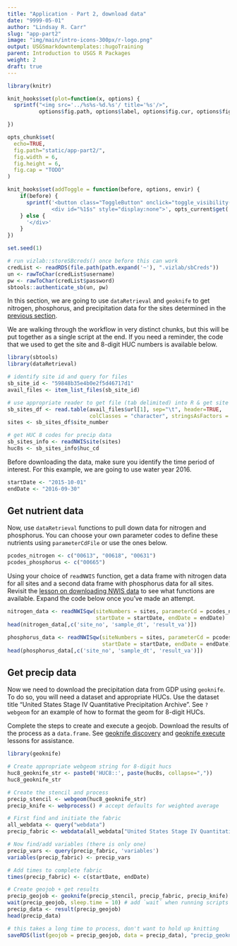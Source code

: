 ```yaml
---
title: "Application - Part 2, download data"
date: "9999-05-01"
author: "Lindsay R. Carr"
slug: "app-part2"
image: "img/main/intro-icons-300px/r-logo.png"
output: USGSmarkdowntemplates::hugoTraining
parent: Introduction to USGS R Packages
weight: 2
draft: true
---
```


```r
library(knitr)

knit_hooks$set(plot=function(x, options) {
  sprintf("<img src='../%s%s-%d.%s'/ title='%s'/>", 
          options$fig.path, options$label, options$fig.cur, options$fig.ext, options$fig.cap)

})

opts_chunk$set(
  echo=TRUE,
  fig.path="static/app-part2/",
  fig.width = 6,
  fig.height = 6,
  fig.cap = "TODO"
)

knit_hooks$set(addToggle = function(before, options, envir) {
    if(before) {
      sprintf('<button class="ToggleButton" onclick="toggle_visibility(\'%1$s\')">Show Answer</button>
              <div id="%1$s" style="display:none">', opts_current$get('label'))
    } else {
      '</div>'
    }
})

set.seed(1)
```

```r
# run vizlab::storeSBcreds() once before this can work
credList <- readRDS(file.path(path.expand('~'), ".vizlab/sbCreds"))
un <- rawToChar(credList$username)
pw <- rawToChar(credList$password)
sbtools::authenticate_sb(un, pw)
```

In this section, we are going to use `dataRetrieval` and `geoknife` to get nitrogen, phosphorus, and precipitation data for the sites determined in the [previous section](/usgs-packages/app-part1).

We are walking through the workflow in very distinct chunks, but this will be put together as a single script at the end. If you need a reminder, the code that we used to get the site and 8-digit HUC numbers is available below.

```r
library(sbtools)
library(dataRetrieval)

# identify site id and query for files
sb_site_id <- "59848b35e4b0e2f5d46717d1"
avail_files <- item_list_files(sb_site_id)

# use appropriate reader to get file (tab delimited) into R & get site numbers
sb_sites_df <- read.table(avail_files$url[1], sep="\t", header=TRUE,
                          colClasses = "character", stringsAsFactors = FALSE)
sites <- sb_sites_df$site_number

# get HUC 8 codes for precip data
sb_sites_info <- readNWISsite(sites)
huc8s <- sb_sites_info$huc_cd
```

Before downloading the data, make sure you identify the time period of interest. For this example, we are going to use water year 2016.

```r
startDate <- "2015-10-01"
endDate <- "2016-09-30"
```

## Get nutrient data

Now, use `dataRetrieval` functions to pull down data for nitrogen and phosphorus. You can choose your own parameter codes to define these nutrients using `parameterCdFile` or use the ones below.

```r
pcodes_nitrogen <- c("00613", "00618", "00631")
pcodes_phosphorus <- c("00665")
```

Using your choice of `readNWIS` function, get a data frame with nitrogen data for all sites and a second data frame with phosphorus data for all sites. Revisit the [lesson on downloading NWIS data](/usgs-packages/dataretrieval-readnwis/) to see what functions are available. Expand the code below once you've made an attempt. 

```r
nitrogen_data <- readNWISqw(siteNumbers = sites, parameterCd = pcodes_nitrogen,
                            startDate = startDate, endDate = endDate)
head(nitrogen_data[,c('site_no', 'sample_dt', 'result_va')])

phosphorus_data <- readNWISqw(siteNumbers = sites, parameterCd = pcodes_phosphorus,
                              startDate = startDate, endDate = endDate)
head(phosphorus_data[,c('site_no', 'sample_dt', 'result_va')])
```

## Get precip data

Now we need to download the precipitation data from GDP using `geoknife`. To do so, you will need a dataset and appropriate HUCs. Use the dataset title "United States Stage IV Quantitative Precipitation Archive". See `?webgeom` for an example of how to format the geom for 8-digit HUCs. 

Complete the steps to create and execute a geojob. Download the results of the process as a `data.frame`. See [geoknife discovery](/usgs-packages/geoknife-data) and [geoknife execute](/usgs-packages/geoknife-job) lessons for assistance.

```r
library(geoknife)

# Create appropriate webgeom string for 8-digit hucs
huc8_geoknife_str <- paste0('HUC8::', paste(huc8s, collapse=","))
huc8_geoknife_str

# Create the stencil and process
precip_stencil <- webgeom(huc8_geoknife_str)
precip_knife <- webprocess() # accept defaults for weighted average

# First find and initiate the fabric
all_webdata <- query("webdata")
precip_fabric <- webdata(all_webdata["United States Stage IV Quantitative Precipitation Archive"])

# Now find/add variables (there is only one)
precip_vars <- query(precip_fabric, 'variables')
variables(precip_fabric) <- precip_vars

# Add times to complete fabric
times(precip_fabric) <- c(startDate, endDate)

# Create geojob + get results
precip_geojob <- geoknife(precip_stencil, precip_fabric, precip_knife)
wait(precip_geojob, sleep.time = 10) # add `wait` when running scripts
precip_data <- result(precip_geojob)
head(precip_data)
```

```r
# this takes a long time to process, don't want to hold up knitting
saveRDS(list(geojob = precip_geojob, data = precip_data), "precip_geoknife.RDS")
```
